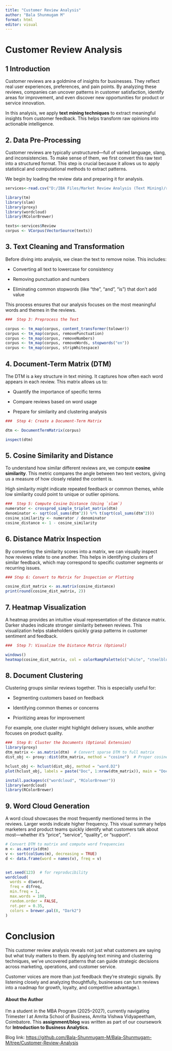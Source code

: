 ---
title: "Customer Review Analysis"
author: "Bala Shunmugam M"
format: html
editor: visual
---

# Customer Review Analysis

## 1 Introduction

Customer reviews are a goldmine of insights for businesses. They reflect real user experiences, preferences, and pain points. By analyzing these reviews, companies can uncover patterns in customer satisfaction, identify areas for improvement, and even discover new opportunities for product or service innovation.

In this analysis, we apply **text mining techniques** to extract meaningful insights from customer feedback. This helps transform raw opinions into actionable intelligence.

## 2. Data Pre-Processing

Customer reviews are typically unstructured—full of varied language, slang, and inconsistencies. To make sense of them, we first convert this raw text into a structured format. This step is crucial because it allows us to apply statistical and computational methods to extract patterns.

We begin by loading the review data and preparing it for analysis.

```{r}
services<-read.csv("D:/IBA Files/Market Review Analysis (Text Mining)/reviews.csv",header = TRUE)
```

```{r echo = FALSE , warning=FALSE, message=FALSE}
library(tm)
library(slam)
library(proxy)
library(wordcloud)
library(RColorBrewer)
```

```{r}
texts<-services$Review
corpus <- VCorpus(VectorSource(texts))
```

## 3. Text Cleaning and Transformation

Before diving into analysis, we clean the text to remove noise. This includes:

-   Converting all text to lowercase for consistency

-   Removing punctuation and numbers

-   Eliminating common stopwords (like "the", "and", "is") that don’t add value

This process ensures that our analysis focuses on the most meaningful words and themes in the reviews.

```{r}
###  Step 3: Preprocess the Text

corpus <- tm_map(corpus, content_transformer(tolower))
corpus <- tm_map(corpus, removePunctuation)
corpus <- tm_map(corpus, removeNumbers)
corpus <- tm_map(corpus, removeWords, stopwords("en"))
corpus <- tm_map(corpus, stripWhitespace)
```

## 4. Document-Term Matrix (DTM)

The DTM is a key structure in text mining. It captures how often each word appears in each review. This matrix allows us to:

-   Quantify the importance of specific terms

-   Compare reviews based on word usage

-   Prepare for similarity and clustering analysis

```{r}
###  Step 4: Create a Document-Term Matrix

dtm <- DocumentTermMatrix(corpus)

inspect(dtm)
```

## 5. Cosine Similarity and Distance

To understand how similar different reviews are, we compute **cosine similarity**. This metric compares the angle between two text vectors, giving us a measure of how closely related the content is.

High similarity might indicate repeated feedback or common themes, while low similarity could point to unique or outlier opinions.

```{r}
###  Step 5: Compute Cosine Distance (Using `slam`)
numerator <- crossprod_simple_triplet_matrix(dtm)
denominator <- sqrt(col_sums(dtm^2)) %*% t(sqrt(col_sums(dtm^2)))
cosine_similarity <- numerator / denominator
cosine_distance <- 1 - cosine_similarity
```

## 6. Distance Matrix Inspection

By converting the similarity scores into a matrix, we can visually inspect how reviews relate to one another. This helps in identifying clusters of similar feedback, which may correspond to specific customer segments or recurring issues.

```{r}
### Step 6: Convert to Matrix for Inspection or Plotting

cosine_dist_matrix <- as.matrix(cosine_distance)
print(round(cosine_dist_matrix, 2))
```

## 7. Heatmap Visualization

A heatmap provides an intuitive visual representation of the distance matrix. Darker shades indicate stronger similarity between reviews. This visualization helps stakeholders quickly grasp patterns in customer sentiment and feedback.

```{r}
###  Step 7: Visualize the Distance Matrix (Optional)

windows()
heatmap(cosine_dist_matrix, col = colorRampPalette(c("white", "steelblue"))(100))
```

## 8. Document Clustering

Clustering groups similar reviews together. This is especially useful for:

-   Segmenting customers based on feedback

-   Identifying common themes or concerns

-   Prioritizing areas for improvement

For example, one cluster might highlight delivery issues, while another focuses on product quality.

```{r}
###  Step 8: Cluster the Documents (Optional Extension)
library(proxy)
dtm_matrix <- as.matrix(dtm)  # Convert sparse DTM to full matrix
dist_obj <- proxy::dist(dtm_matrix, method = "cosine")  # Proper cosine distance

hclust_obj <- hclust(dist_obj, method = "ward.D2")
plot(hclust_obj, labels = paste("Doc", 1:nrow(dtm_matrix)), main = "Document Clustering")

install.packages(c("wordcloud", "RColorBrewer"))
library(wordcloud)
library(RColorBrewer)
```

## 9. Word Cloud Generation

A word cloud showcases the most frequently mentioned terms in the reviews. Larger words indicate higher frequency. This visual summary helps marketers and product teams quickly identify what customers talk about most—whether it's "price", "service", "quality", or "support".

```{r}
# Convert DTM to matrix and compute word frequencies
m <- as.matrix(dtm)
v <- sort(colSums(m), decreasing = TRUE)
d <- data.frame(word = names(v), freq = v)


set.seed(123)  # for reproducibility
wordcloud(
  words = d$word,
  freq = d$freq,
  min.freq = 1,
  max.words = 100,
  random.order = FALSE,
  rot.per = 0.35,
  colors = brewer.pal(8, "Dark2")
)
```

# Conclusion

This customer review analysis reveals not just what customers are saying but what truly matters to them. By applying text mining and clustering techniques, we’ve uncovered patterns that can guide strategic decisions across marketing, operations, and customer service.

Customer voices are more than just feedback they’re strategic signals. By listening closely and analyzing thoughtfully, businesses can turn reviews into a roadmap for growth, loyalty, and competitive advantage.\\

#### About the Author

I’m a student in the MBA Program (2025–2027), currently navigating Trimester I at Amrita School of Business, Amrita Vishwa Vidyapeetham, Coimbatore. This **assignment/blog** was written as part of our coursework for **Introduction to Business Analytics.**

Blog link: <https://github.com/Bala-Shunmugam-M/Bala-Shunmugam-M/tree/Customer-Review-Analysis>

